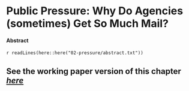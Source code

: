 # Public Pressure: Why Do Agencies (sometimes) Get So Much Mail?


#### Abstract {-}

`r readLines(here::here("02-pressure/abstract.txt"))`

## See the working paper version of this chapter [_here_](https://judgelord.github.io/research/whymail/)